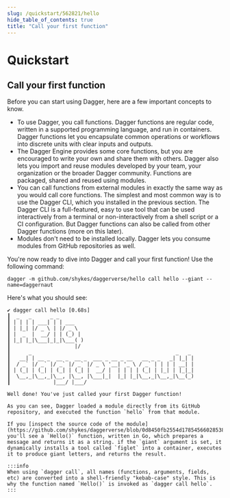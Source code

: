 ```yaml
---
slug: /quickstart/562821/hello
hide_table_of_contents: true
title: "Call your first function"
---
```


# Quickstart

<PartialExperimentalDocs />

## Call your first function

Before you can start using Dagger, here are a few important concepts to know.

- To use Dagger, you call functions. Dagger functions are regular code, written in a supported programming language, and run in containers. Dagger functions let you encapsulate common operations or workflows into discrete units with clear inputs and outputs.
- The Dagger Engine provides some core functions, but you are encouraged to write your own and share them with others. Dagger also lets you import and reuse modules developed by your team, your organization or the broader Dagger community. Functions are packaged, shared and reused using modules.
- You can call functions from external modules in exactly the same way as you would call core functions. The simplest and most common way is to use the Dagger CLI, which you installed in the previous section. The Dagger CLI is a full-featured, easy to use tool that can be used interactively from a terminal or non-interactively from a shell script or a CI configuration. But Dagger functions can also be called from other Dagger functions (more on this later).
- Modules don't need to be installed locally. Dagger lets you consume modules from GitHub repositories as well.

You're now ready to dive into Dagger and call your first function! Use the following command:

```shell
dagger -m github.com/shykes/daggerverse/hello call hello --giant --name=daggernaut
```

Here's what you should see:

```shell
✔ dagger call hello [0.68s]
┃  _   _      _ _
┃ | | | | ___| | | ___
┃ | |_| |/ _ \ | |/ _ \
┃ |  _  |  __/ | | (_) |
┃ |_| |_|\___|_|_|\___( )
┃                     |/
┃      _                                               _   _
┃   __| | __ _  __ _  __ _  ___ _ __ _ __   __ _ _   _| |_| |
┃  / _` |/ _` |/ _` |/ _` |/ _ \ '__| '_ \ / _` | | | | __| |
┃ | (_| | (_| | (_| | (_| |  __/ |  | | | | (_| | |_| | |_|_|
┃  \__,_|\__,_|\__, |\__, |\___|_|  |_| |_|\__,_|\__,_|\__(_)
┃              |___/ |___/

Well done! You've just called your first Dagger function!

As you can see, Dagger loaded a module directly from its GitHub repository, and executed the function `hello` from that module.

If you [inspect the source code of the module](https://github.com/shykes/daggerverse/blob/0d8450fb2554d17854566028538aa6d55cdc1640/hello/main.go), you'll see a `Hello()` function, written in Go, which prepares a message and returns it as a string. if the `giant` argument is set, it dynamically installs a tool called `figlet` into a container, executes it to produce giant letters, and returns the result.

:::info
When using `dagger call`, all names (functions, arguments, fields, etc) are converted into a shell-friendly "kebab-case" style. This is why the function named `Hello()` is invoked as `dagger call hello`.
:::

